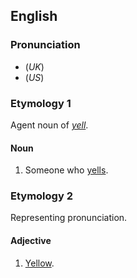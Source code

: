 ==English==

===Pronunciation===
* (''UK'') {{IPA|/ˈyɛlə/}}
* (''US'') {{IPA|/ˈyɛləɻ/}}

===Etymology 1===
Agent noun of ''[[yell]]''.

====Noun====
{{en-noun}}

# Someone who [[yells]].

===Etymology 2===
Representing pronunciation.

====Adjective====
{{en-adj}}

# {{context|colloquial|_|or|_|dialectal}} [[yellow|Yellow]].